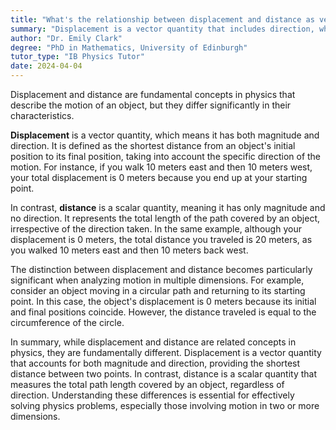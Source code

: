 ```yaml
---
title: "What's the relationship between displacement and distance as vectors and scalars?"
summary: "Displacement is a vector quantity that includes direction, whereas distance is a scalar quantity focusing solely on magnitude."
author: "Dr. Emily Clark"
degree: "PhD in Mathematics, University of Edinburgh"
tutor_type: "IB Physics Tutor"
date: 2024-04-04
---
```


Displacement and distance are fundamental concepts in physics that describe the motion of an object, but they differ significantly in their characteristics.

**Displacement** is a vector quantity, which means it has both magnitude and direction. It is defined as the shortest distance from an object's initial position to its final position, taking into account the specific direction of the motion. For instance, if you walk $10$ meters east and then $10$ meters west, your total displacement is $0$ meters because you end up at your starting point.

In contrast, **distance** is a scalar quantity, meaning it has only magnitude and no direction. It represents the total length of the path covered by an object, irrespective of the direction taken. In the same example, although your displacement is $0$ meters, the total distance you traveled is $20$ meters, as you walked $10$ meters east and then $10$ meters back west.

The distinction between displacement and distance becomes particularly significant when analyzing motion in multiple dimensions. For example, consider an object moving in a circular path and returning to its starting point. In this case, the object's displacement is $0$ meters because its initial and final positions coincide. However, the distance traveled is equal to the circumference of the circle.

In summary, while displacement and distance are related concepts in physics, they are fundamentally different. Displacement is a vector quantity that accounts for both magnitude and direction, providing the shortest distance between two points. In contrast, distance is a scalar quantity that measures the total path length covered by an object, regardless of direction. Understanding these differences is essential for effectively solving physics problems, especially those involving motion in two or more dimensions.
    